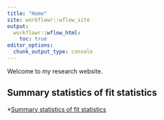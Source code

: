 ```yaml
---
title: "Home"
site: workflowr::wflow_site
output:
  workflowr::wflow_html:
    toc: true
editor_options:
  chunk_output_type: console
---
```


Welcome to my research website.

## Summary statistics of fit statistics

*[Summary statistics of fit statistics](summary_stats_boxplots.html)
